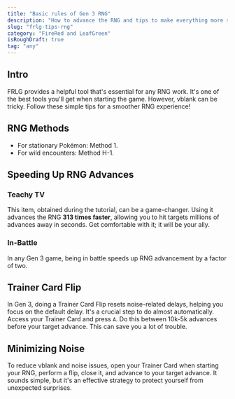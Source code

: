 ```yaml
---
title: "Basic rules of Gen 3 RNG"
description: "How to advance the RNG and tips to make everything more stable"
slug: "frlg-tips-rng"
category: "FireRed and LeafGreen"
isRoughDraft: true
tag: "any"
---
```


## Intro

FRLG provides a helpful tool that's essential for any RNG work. It's one of the best tools you'll get when starting the game. However, vblank can be tricky. Follow these simple tips for a smoother RNG experience!

## RNG Methods

- For stationary Pokémon: Method 1.
- For wild encounters: Method H-1.

## Speeding Up RNG Advances

### Teachy TV

This item, obtained during the tutorial, can be a game-changer. Using it advances the RNG **313 times faster**, allowing you to hit targets millions of advances away in seconds. Get comfortable with it; it will be your ally.

### In-Battle

In any Gen 3 game, being in battle speeds up RNG advancement by a factor of two.

## Trainer Card Flip

In Gen 3, doing a Trainer Card Flip resets noise-related delays, helping you focus on the default delay. It's a crucial step to do almost automatically. Access your Trainer Card and press `A`. Do this between 10k-5k advances before your target advance. This can save you a lot of trouble.

## Minimizing Noise

To reduce vblank and noise issues, open your Trainer Card when starting your RNG, perform a flip, close it, and advance to your target advance. It sounds simple, but it's an effective strategy to protect yourself from unexpected surprises.
